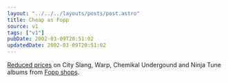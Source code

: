 ```yaml
---
layout: "../../../layouts/posts/post.astro"
title: Cheap as Fopp
source: v1
tags: ["v1"]
pubDate: 2002-03-09T20:51:02
updatedDate: 2002-03-09T20:51:02
---
```


[Reduced prices][1] on City Slang, Warp, Chemikal Undergound and Ninja Tune albums from [Fopp shops][2].

[1]: http://www.fopp.co.uk/independents/indie_listing1.htm
[2]: http://www.fopp.co.uk/stores/shops.htm
